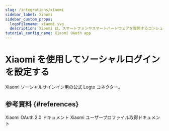 ```yaml
---
slug: /integrations/xiaomi
sidebar_label: Xiaomi
sidebar_custom_props:
  logoFilename: xiaomi.svg
  description: Xiaomi は、スマートフォンやスマートハードウェアを展開するコンシューマーエレクトロニクスおよびスマート製造企業です。
tutorial_config_name: Xiaomi OAuth app
---
```




# Xiaomi を使用してソーシャルログインを設定する

Xiaomi ソーシャルサインイン用の公式 Logto コネクター。

<GuideTip />

<Integration />

## 参考資料 \{#references}

<Url href="https://dev.mi.com/xiaomihyperos/documentation/detail?pId=1708">
  Xiaomi OAuth 2.0 ドキュメント
</Url>

<Url href="https://dev.mi.com/xiaomihyperos/documentation/detail?pId=1517">
  Xiaomi ユーザープロファイル取得ドキュメント
</Url>
